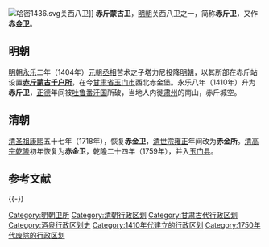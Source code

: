 [[File:哈密1436.svg|thumb]]关西八卫]]
'''赤斤蒙古卫'''，[[明朝|明朝]]关西八卫之一，简称'''赤斤卫'''，又作'''赤金卫'''。

== 明朝 ==

[[明朝|明朝]][[永乐_(明朝)|永乐]]二年（1404年）[[元朝|元朝]][[丞相|丞相]]苦术之子塔力尼投降[[明朝|明朝]]，以其所部在赤斤站设置'''[[赤斤蒙古千户所|赤斤蒙古千户所]]'''，在今[[甘肃省|甘肃省]][[玉门市|玉门市]]西北赤金堡。永乐八年（1410年）升为'''赤斤卫'''，[[正德_(明朝)|正德]]年间被[[吐鲁番汗国|吐鲁番汗国]]所破，当地人内徙[[肃州|肃州]]的南山，赤斤城空。

== 清朝 ==
[[清圣祖|清圣祖]][[康熙|康熙]]五十七年（1718年），恢复'''赤金卫'''，[[清世宗|清世宗]][[雍正|雍正]]年间改为'''赤金所'''。[[清高宗|清高宗]][[乾隆|乾隆]]初年恢复为'''赤金卫'''，乾隆二十四年（1759年），并入[[玉门县|玉门县]]。

== 参考文献 ==
{{Reflist|2}}

{{-}}
{{明朝行政区划|nocat}}
[[Category:明朝卫所|Category:明朝卫所]]
[[Category:清朝行政区划|Category:清朝行政区划]]
[[Category:甘肃古代行政区划|Category:甘肃古代行政区划]]
[[Category:酒泉行政区划史|Category:酒泉行政区划史]]
[[Category:1410年代建立的行政区划|Category:1410年代建立的行政区划]]
[[Category:1750年代废除的行政区划|Category:1750年代废除的行政区划]]